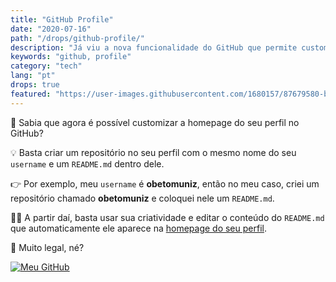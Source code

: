 ```yaml
---
title: "GitHub Profile"
date: "2020-07-16"
path: "/drops/github-profile/"
description: "Já viu a nova funcionalidade do GitHub que permite customizar a homepage do seu perfil de usuário? Então confere ela neste drop."
keywords: "github, profile"
category: "tech"
lang: "pt"
drops: true
featured: "https://user-images.githubusercontent.com/1680157/87679580-be2bab00-c752-11ea-9909-a7b0a5e55017.png"
---
```



<Drop>

🎨 Sabia que agora é possível customizar a homepage do seu perfil no GitHub?

💡 Basta criar um repositório no seu perfil com o mesmo nome do seu `username` e um `README.md` dentro dele.

👉 Por exemplo, meu `username` é **obetomuniz**, então no meu caso, criei um repositório chamado **obetomuniz** e coloquei nele um `README.md`.

🧙‍♀️ A partir daí, basta usar sua criatividade e editar o conteúdo do `README.md` que automaticamente ele aparece na <A href="https://github.com/obetomuniz">homepage do seu perfil</A>.

🤩 Muito legal, né?

<A href="https://github.com/obetomuniz">
  <img
    alt="Meu GitHub"
    src="https://user-images.githubusercontent.com/1680157/87679580-be2bab00-c752-11ea-9909-a7b0a5e55017.png"
  />
</A>

</Drop>
